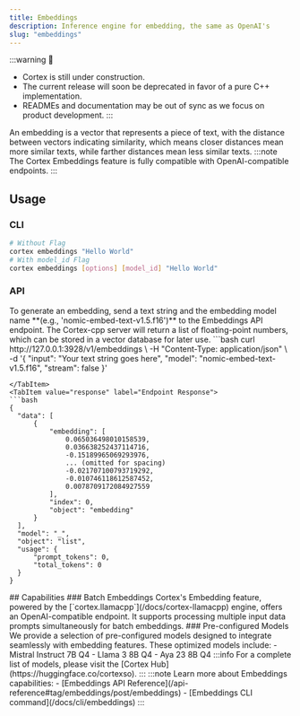 ```yaml
---
title: Embeddings
description: Inference engine for embedding, the same as OpenAI's
slug: "embeddings"
---
```



:::warning
🚧
- Cortex is still under construction.
- The current release will soon be deprecated in favor of a pure C++ implementation.
- READMEs and documentation may be out of sync as we focus on product development.
:::

An embedding is a vector that represents a piece of text, with the distance between vectors indicating similarity, which means closer distances mean more similar texts, while farther distances mean less similar texts.
:::note
The Cortex Embeddings feature is fully compatible with OpenAI-compatible endpoints.
:::

## Usage
### CLI
```bash 
# Without Flag
cortex embeddings "Hello World"
# With model_id Flag
cortex embeddings [options] [model_id] "Hello World"
```
### API
<Tabs>
  <TabItem value="request" label="Request Example">
  To generate an embedding, send a text string and the embedding model name **(e.g., 'nomic-embed-text-v1.5.f16')** to the Embeddings API endpoint.
  The Cortex-cpp server will return a list of floating-point numbers, which can be stored in a vector database for later use.
  ```bash
curl http://127.0.0.1:3928/v1/embeddings \
  -H "Content-Type: application/json" \
  -d '{
    "input": "Your text string goes here",
    "model": "nomic-embed-text-v1.5.f16",
    "stream": false
 }'


  ```
  </TabItem>
  <TabItem value="response" label="Endpoint Response">
  ```bash
{
    "data": [
        {
            "embedding": [
                0.065036498010158539,
                0.036638252437114716,
                -0.15189965069293976,
                ... (omitted for spacing)
                -0.021707100793719292,
                -0.010746118612587452,
                0.0078709172084927559
            ],
            "index": 0,
            "object": "embedding"
        }
    ],
    "model": "_",
    "object": "list",
    "usage": {
        "prompt_tokens": 0,
        "total_tokens": 0
    }
}
  ```
  </TabItem>
</Tabs>
## Capabilities
### Batch Embeddings
Cortex's Embedding feature, powered by the [`cortex.llamacpp`](/docs/cortex-llamacpp) engine, offers an OpenAI-compatible endpoint. It supports processing multiple input data prompts simultaneously for batch embeddings.
### Pre-configured Models
We provide a selection of pre-configured models designed to integrate seamlessly with embedding features. These optimized models include:
- Mistral Instruct 7B Q4
- Llama 3 8B Q4
- Aya 23 8B Q4
:::info
For a complete list of models, please visit the [Cortex Hub](https://huggingface.co/cortexso).
:::
:::note
Learn more about Embeddings capabilities:
- [Embeddings API Reference](/api-reference#tag/embeddings/post/embeddings)
- [Embeddings CLI command](/docs/cli/embeddings)
:::